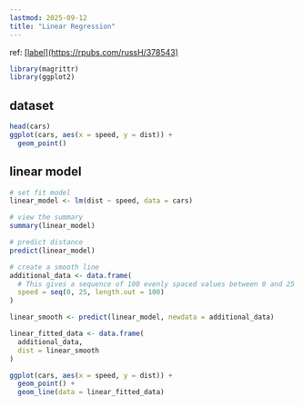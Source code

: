 ```yaml
---
lastmod: 2025-09-12
title: "Linear Regression"
---
```


ref: [[label](https://rpubs.com/russH/378543)](https://rpubs.com/russH/378543)

```r
library(magrittr)
library(ggplot2)
```

## dataset

```r
head(cars)
ggplot(cars, aes(x = speed, y = dist)) +
  geom_point()
```

## linear model

```r
# set fit model
linear_model <- lm(dist ~ speed, data = cars)
```

```r
# view the summary
summary(linear_model)
```

```r
# predict distance
predict(linear_model)
```

```r
# create a smooth line
additional_data <- data.frame(
  # This gives a sequence of 100 evenly spaced values between 0 and 25
  speed = seq(0, 25, length.out = 100)
)

linear_smooth <- predict(linear_model, newdata = additional_data)

linear_fitted_data <- data.frame(
  additional_data,
  dist = linear_smooth
)

ggplot(cars, aes(x = speed, y = dist)) +
  geom_point() +
  geom_line(data = linear_fitted_data)
```
